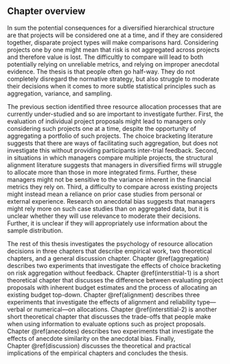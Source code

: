 ## Chapter overview {#chapter-overview}

In sum the potential consequences for a diversified hierarchical structure are
that projects will be considered one at a time, and if they are considered
together, disparate project types will make comparisons hard. Considering
projects one by one might mean that risk is not aggregated across projects and
therefore value is lost. The difficultly to compare will lead to both
potentially relying on unreliable metrics, and relying on improper anecdotal
evidence. The thesis is that people often go half-way. They do not completely
disregard the normative strategy, but also struggle to moderate their decisions
when it comes to more subtle statistical principles such as aggregation,
variance, and sampling.

The previous section identified three resource allocation processes that are
currently under-studied and so are important to investigate further. First, the
evaluation of individual project proposals might lead to managers only
considering such projects one at a time, despite the opportunity of aggregating
a portfolio of such projects. The choice bracketing literature suggests that
there are ways of facilitating such aggregation, but does not investigate this
without providing participants inter-trial feedback. Second, in situations in
which managers compare multiple projects, the structural alignment literature
suggests that managers in diversified firms will struggle to allocate more than
those in more integrated firms. Further, these managers might not be sensitive
to the variance inherent in the financial metrics they rely on. Third, a
difficulty to compare across existing projects might instead mean a reliance on
prior case studies from personal or external experience. Research on anecdotal
bias suggests that managers might rely more on such case studies than on
aggregated data, but it is unclear whether they will use relevance to moderate
their decisions. Further, it is unclear if they will appropriately use
information about the sample distribution.

The rest of this thesis investigates the psychology of resource allocation
decisions in three chapters that describe empirical work, two theoretical
chapters, and a general discussion chapter. Chapter \@ref(aggregation) describes
two experiments that investigate the effects of choice bracketing on risk
aggregation without feedback. Chapter \@ref(interstitial-1) is a short
theoretical chapter that discusses the difference between evaluating project
proposals with inherent budget estimates and the process of allocating an
existing budget top-down. Chapter \@ref(alignment) describes three experiments
that investigate the effects of alignment and reliability type---verbal or
numerical---on allocations. Chapter \@ref(interstitial-2) is another short
theoretical chapter that discusses the trade-offs that people make when using
information to evaluate options such as project proposals.
Chapter \@ref(anecdotes) describes two experiments that investigate the effects
of anecdote similarity on the anecdotal bias. Finally, Chapter \@ref(discussion)
discusses the theoretical and practical implications of the empirical chapters
and concludes the thesis.

\newpage

\printbibliography[segment=\therefsegment,heading=subbibintoc]
